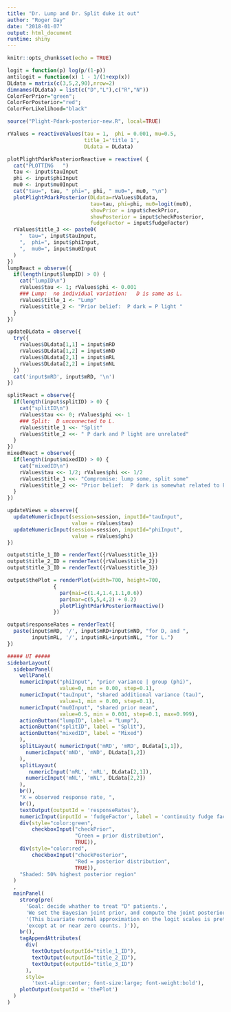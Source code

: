 ```yaml
---
title: "Dr. Lump and Dr. Split duke it out"
author: "Roger Day"
date: "2018-01-07"
output: html_document
runtime: shiny
---
```


```r
knitr::opts_chunk$set(echo = TRUE)
```


```r


logit = function(p) log(p/(1-p))
antilogit = function(x) 1 - 1/(1+exp(x))
DLdata = matrix(c(3,5,2,90),nrow=2)
dimnames(DLdata) = list(c("D","L"),c("R","N"))
ColorForPrior="green";     
ColorForPosterior="red";     
ColorForLikelihood="black"

source("Plight-Pdark-posterior-new.R", local=TRUE)

rValues = reactiveValues(tau = 1,  phi = 0.001, mu=0.5,
                         title_1='title 1',
                         DLdata = DLdata)

plotPlightPdarkPosteriorReactive = reactive( {
  cat("PLOTTING   ")
  tau <- input$tauInput
  phi <- input$phiInput
  mu0 <- input$mu0Input
  cat("tau=", tau, " phi=", phi, " mu0=", mu0, "\n")
  plotPlightPdarkPosterior(DLdata=rValues$DLdata,
                           tau=tau, phi=phi, mu0=logit(mu0), 
                           showPrior = input$checkPrior, 
                           showPosterior = input$checkPosterior,
                           fudgeFactor = input$fudgeFactor)
  rValues$title_3 <<- paste0(
    "  tau=", input$tauInput,  
    ",  phi=", input$phiInput,  
    ",  mu0=", input$mu0Input 
  )
})
lumpReact = observe({
  if(length(input$lumpID) > 0) {
    cat("lumpID\n")
    rValues$tau <- 1; rValues$phi <- 0.001   
    ### Lump:  no individual variation:   D is same as L.
    rValues$title_1 <- "Lump"
    rValues$title_2 <- "Prior belief:  P dark = P light "
  }
})  

updateDLdata = observe({
  try({
    rValues$DLdata[1,1] = input$mRD
    rValues$DLdata[1,2] = input$mND
    rValues$DLdata[2,1] = input$mRL
    rValues$DLdata[2,2] = input$mNL
  })
  cat('input$mRD', input$mRD, '\n')
})

splitReact = observe({
  if(length(input$splitID) > 0) {
    cat("splitID\n")
    rValues$tau <<- 0; rValues$phi <<- 1   
    ### Split:  D unconnected to L.
    rValues$title_1 <<- "Split"
    rValues$title_2 <<- " P dark and P light are unrelated"
  }
}) 
mixedReact = observe({
  if(length(input$mixedID) > 0) {
    cat("mixedID\n")
    rValues$tau <<- 1/2; rValues$phi <<- 1/2 
    rValues$title_1 <<- "Compromise: lump some, split some"
    rValues$title_2 <<- "Prior belief:  P dark is somewhat related to P light. "
  }
})

updateViews = observe({
  updateNumericInput(session=session, inputId="tauInput", 
                     value = rValues$tau)
  updateNumericInput(session=session, inputId="phiInput", 
                     value = rValues$phi)
})

output$title_1_ID = renderText({rValues$title_1})
output$title_2_ID = renderText({rValues$title_2})
output$title_3_ID = renderText({rValues$title_3})

output$thePlot = renderPlot(width=700, height=700,
               {
                 par(mai=c(1.4,1.4,1.1,0.6))
                 par(mar=c(5,5,4,2) + 0.2)
                 plotPlightPdarkPosteriorReactive()
               })

output$responseRates = renderText({
  paste(input$mRD, '/', input$mRD+input$mND, "for D, and ",
        input$mRL, '/', input$mRL+input$mNL, "for L.")
})

##### UI #####
sidebarLayout(
  sidebarPanel(
    wellPanel(
    numericInput("phiInput", "prior variance | group (phi)", 
                 value=0, min = 0.00, step=0.1),
    numericInput("tauInput", "shared additional variance (tau)", 
                 value=1, min = 0.00, step=0.1),
    numericInput("mu0Input", "shared prior mean", 
                 value=0.5, min = 0.001, step=0.1, max=0.999),
    actionButton("lumpID", label = "Lump"),
    actionButton("splitID", label = "Split"),
    actionButton("mixedID", label = "Mixed")
    ),
    splitLayout( numericInput('mRD', 'mRD', DLdata[1,1]),
      numericInput('mND', 'mND', DLdata[1,2])
    ), 
    splitLayout(
       numericInput('mRL', 'mRL', DLdata[2,1]),
      numericInput('mNL', 'mNL', DLdata[2,2])
    ),
    br(),
    "X = observed response rate, ",
    br(),
    textOutput(outputId = 'responseRates'),
    numericInput(inputId = 'fudgeFactor', label = 'continuity fudge factor', value=1),
    div(style="color:green", 
        checkboxInput("checkPrior", 
                      "Green = prior distribution",
                      TRUE)),
    div(style="color:red",
        checkboxInput("checkPosterior", 
                      "Red = posterior distribution",
                      TRUE)),
    "Shaded: 50% highest posterior region"
  )
  ,
  mainPanel(
    strong(pre(
      'Goal: decide whather to treat "D" patients.',
      'We set the Bayesian joint prior, and compute the joint posterior.',
      '(This bivariate normal approximation on the logit scales is pretty good,',
      'except at or near zero counts. )')),
    br(),
    tagAppendAttributes(
      div(
        textOutput(outputId="title_1_ID"),
        textOutput(outputId="title_2_ID"),
        textOutput(outputId="title_3_ID")
      ),
      style=
        'text-align:center; font-size:large; font-weight:bold'),
    plotOutput(outputId = 'thePlot')
  )
)
```


